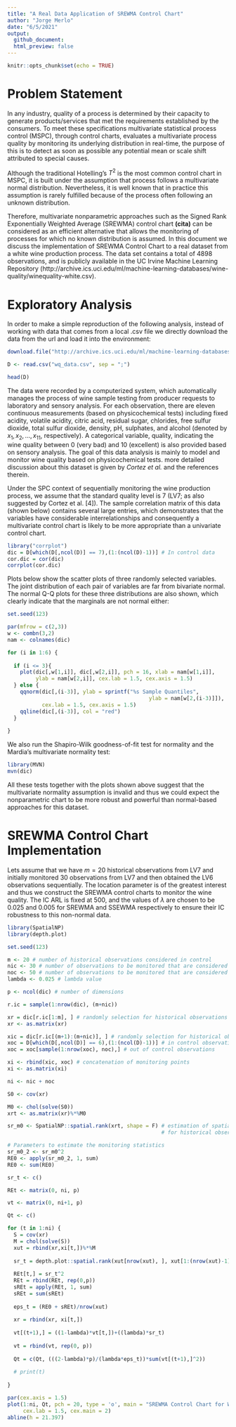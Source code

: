 ```yaml
---
title: "A Real Data Application of SREWMA Control Chart"
author: "Jorge Merlo"
date: "6/5/2021"
output:
  github_document:
  html_preview: false 
---
```


```r
knitr::opts_chunk$set(echo = TRUE)
```

# Problem Statement

In any industry, quality of a process is determined by their capacity to generate products/services that met the requirements established by the consumers. To meet these specifications multivariate statistical process control (MSPC), through control charts, evaluates a multivariate process quality by monitoring its underlying distribution in real-time, the purpose of this is to detect as soon as possible any potential mean or scale shift attributed to special causes.

Although the traditional Hotelling's $T^2$ is the most common control chart in MSPC, it is built under the assumption that process follows a multivariate normal distribution. Nevertheless, it is well known that in practice this assumption is rarely fulfilled because of the process often following an unknown distribution.

Therefore, multivariate nonparametric approaches such as the Signed Rank Exponentially Weighted Average (SREWMA) control chart **(cita)** can be considered as an efficient alternative that allows the monitoring of processes for which no known distribution is assumed. In this document we discuss the implementation of SREWMA Control Chart to a real dataset from a white wine production
process. The data set contains a total of 4898 observations, and is publicly available in the UC Irvine Machine Learning Repository (http://archive.ics.uci.edu/ml/machine-learning-databases/wine-quality/winequality-white.csv).

# Exploratory Analysis

In order to make a simple reproduction of the following analysis, instead of working with data that comes from a local .csv file we directly download the data from the url and load it into the environment:

```r
download.file("http://archive.ics.uci.edu/ml/machine-learning-databases/wine-quality/winequality-white.csv", destfile = "wq_data.csv") # explanatory variables

D <- read.csv("wq_data.csv", sep = ";")

head(D)
```

The data were recorded by a computerized system, which automatically manages the process of wine sample testing from producer requests to laboratory and sensory analysis. For each observation, there are eleven continuous measurements (based on physicochemical tests) including fixed acidity, volatile acidity, citric acid, residual sugar, chlorides, free sulfur dioxide, total sulfur dioxide, density, pH, sulphates, and alcohol (denoted by $x_1, x_2, . . . , x_{11}$, respectively). A categorical variable, quality, indicating the wine quality between 0 (very bad) and 10 (excellent) is also provided based on sensory analysis. The goal of this data analysis is mainly to model and monitor wine quality based on physicochemical tests. more detailed discussion about this dataset is given by *Cortez et al.* and the references therein.

Under the SPC context of sequentially monitoring the wine production process, we assume that the standard quality level is 7 (LV7; as also suggested by Cortez et al. [4]). The sample correlation matrix of this data (shown below) contains several large entries, which demonstrates that the variables have considerable interrelationships and consequently a multivariate control chart is likely to be more appropriate than a univariate control chart.  

```r
library("corrplot")
dic = D[which(D[,ncol(D)] == 7),(1:(ncol(D)-1))] # In control data
cor.dic = cor(dic)
corrplot(cor.dic)
```

Plots below show the scatter plots of three randomly selected variables. The joint distribution of each pair of variables are far from bivariate normal. The normal Q-Q plots for these three distributions are also shown, which clearly indicate that the marginals are not normal either:

```r
set.seed(123)

par(mfrow = c(2,3))
w <- combn(3,2)
nam <- colnames(dic)

for (i in 1:6) {
  
  if (i <= 3){
    plot(dic[,w[1,i]], dic[,w[2,i]], pch = 16, xlab = nam[w[1,i]], 
         ylab = nam[w[2,i]], cex.lab = 1.5, cex.axis = 1.5)
  } else {
    qqnorm(dic[,(i-3)], ylab = sprintf("%s Sample Quantiles", 
                                             ylab = nam[w[2,(i-3)]]), 
           cex.lab = 1.5, cex.axis = 1.5)
    qqline(dic[,(i-3)], col = "red")
  }
  
}
```

We also run the Shapiro-Wilk goodness-of-fit test for normality and the Mardia’s multivariate normality test:

```r
library(MVN)
mvn(dic)
```

All these tests together with the plots shown above suggest that the multivariate normality assumption is invalid and thus we could expect the nonparametric chart to be more robust and powerful than normal-based approaches for this dataset.

# SREWMA Control Chart Implementation

Lets assume that we have $m  = 20$ historical observations from LV7 and initially monitored 30 observations from LV7 and then obtained the LV6 observations sequentially. The location parameter is of the greatest interest and thus we construct the SREWMA control charts to monitor the wine quality. The IC ARL is fixed at 500, and the values of $\lambda$ are chosen to be 0.025 and 0.005 for SREWMA and SSEWMA respectively to ensure their IC robustness to this non-normal data.

```r
library(SpatialNP)
library(depth.plot)

set.seed(123)

m <- 20 # number of historical observations considered in control
nic <- 30 # number of observations to be monitored that are considered in control
noc <- 50 # number of observations to be monitored that are considered out of control
lambda <- 0.025 # lambda value

p <- ncol(dic) # number of dimensions

r.ic = sample(1:nrow(dic), (m+nic))

xr = dic[r.ic[1:m], ] # randomly selection for historical observations
xr <- as.matrix(xr)

xic = dic[r.ic[(m+1):(m+nic)], ] # randomly selection for historical observations
xoc = D[which(D[,ncol(D)] == 6),(1:(ncol(D)-1))] # in control observations
xoc = xoc[sample(1:nrow(xoc), noc),] # out of control observations

xi <- rbind(xic, xoc) # concatenation of monitoring points
xi <- as.matrix(xi)

ni <- nic + noc

S0 <- cov(xr)

M0 <- chol(solve(S0))
xrt <- as.matrix(xr)%*%M0

sr_m0 <- SpatialNP::spatial.rank(xrt, shape = F) # estimation of spatial ranks 
                                                 # for historical observations

# Parameters to estimate the monitoring statistics
sr_m0_2 <- sr_m0^2
RE0 <- apply(sr_m0_2, 1, sum)
RE0 <- sum(RE0)

sr_t <- c()

REt <- matrix(0, ni, p)

vt <- matrix(0, ni+1, p)

Qt <- c()

for (t in 1:ni) {
  S = cov(xr)
  M = chol(solve(S))
  xut = rbind(xr,xi[t,])%*%M
  
  sr_t = depth.plot::spatial.rank(xut[nrow(xut), ], xut[1:(nrow(xut)-1),])
    
  REt[t,] = sr_t^2
  REt = rbind(REt, rep(0,p))
  sREt = apply(REt, 1, sum)
  sREt = sum(sREt)
    
  eps_t = (RE0 + sREt)/nrow(xut)
  
  xr = rbind(xr, xi[t,])
    
  vt[(t+1),] = ((1-lambda)*vt[t,])+((lambda)*sr_t)
    
  vt = rbind(vt, rep(0, p))
    
  Qt = c(Qt, (((2-lambda)*p)/(lambda*eps_t))*sum(vt[(t+1),]^2))
  
  # print(t)
  
}

par(cex.axis = 1.5)
plot(1:ni, Qt, pch = 20, type = 'o', main = "SREWMA Control Chart for WQD Data", xlab = "Time",
     cex.lab = 1.5, cex.main = 2)
abline(h = 21.397)
```


